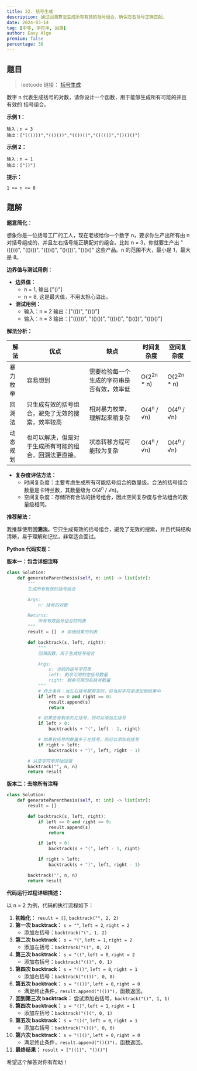 ```yaml
---
title: 22. 括号生成
description: 通过回溯算法生成所有有效的括号组合，确保左右括号正确匹配。
date: 2024-03-14
tag: [中等, 字符串, 回溯]
author: Easy Algo
premium: false
percentage: 30
---
```


## 题目

> leetcode 链接： [括号生成](https://leetcode.cn/problems/generate-parentheses/)

数字 n 代表生成括号的对数，请你设计一个函数，用于能够生成所有可能的并且 有效的 括号组合。

**示例 1：**
```
输入：n = 3
输出：["((()))","(()())","(())()","()(())","()()()"]
```

**示例 2：**
```
输入：n = 1
输出：["()"]
```

**提示：**
```
1 <= n <= 8
```

## 题解

**题意简化：**

想象你是一位括号工厂的工人，现在老板给你一个数字 n，要求你生产出所有由 n 对括号组成的，并且左右括号能正确配对的组合。比如 n = 3，你就要生产出 "((()))", "(()())", "(())()", "()(())", "()()()" 这些产品。n 的范围不大，最小是 1，最大是 8。

**边界值与测试用例：**

*   **边界值：**
    *   n = 1, 输出 ["()"]
    *   n = 8, 这是最大值，不用太担心溢出。
*   **测试用例：**
    *   输入：n = 2
        输出：["(())", "()()"]
    *   输入：n = 3
        输出：["((()))", "(()())", "(())()", "()(())", "()()()"]

**解法分析：**

| 解法       | 优点                                                                                                                               | 缺点                                                                                                                                                                                                                            | 时间复杂度  | 空间复杂度  |
| ---------- | ---------------------------------------------------------------------------------------------------------------------------------- | ------------------------------------------------------------------------------------------------------------------------------------------------------------------------------------------------------------------------------- | --------- | --------- |
| 暴力枚举     | 容易想到                                                                                                                             | 需要检验每一个生成的字符串是否有效，效率低                                                                                                                                                                                             | O(2<sup>2n</sup> * n) | O(2<sup>2n</sup> * n) |
| 回溯法     | 只生成有效的括号组合，避免了无效的搜索，效率较高                                                                                                                   | 相对暴力枚举，理解起来稍复杂                                                                                                                                                                                                | O(4<sup>n</sup> / √n) | O(4<sup>n</sup> / √n) |
| 动态规划   | 也可以解决，但是对于生成所有可能的组合，回溯法更直接。                                                                                                                               | 状态转移方程可能较为复杂                                                                                                                                                                                                 | O(4<sup>n</sup> / √n) | O(4<sup>n</sup> / √n) |

*   **复杂度评估方法：**
    *   时间复杂度：主要考虑生成所有可能括号组合的数量级。合法的括号组合数量是卡特兰数，其数量级为 O(4<sup>n</sup> / √n)。
    *   空间复杂度：存储所有合法的括号组合，因此空间复杂度与合法组合的数量级相同。

**推荐解法：**

我推荐使用**回溯法**。它只生成有效的括号组合，避免了无效的搜索，并且代码结构清晰，易于理解和记忆，非常适合面试。

**Python 代码实现：**

**版本一：包含详细注释**

```python
class Solution:
    def generateParenthesis(self, n: int) -> list[str]:
        """
        生成所有有效的括号组合

        Args:
            n: 括号的对数

        Returns:
            所有有效括号组合的列表
        """
        result = []  # 存储结果的列表

        def backtrack(s, left, right):
            """
            回溯函数，用于生成括号组合

            Args:
                s: 当前的括号字符串
                left: 剩余可用的左括号数量
                right: 剩余可用的右括号数量
            """
            # 终止条件：当左右括号都用完时，将当前字符串添加到结果中
            if left == 0 and right == 0:
                result.append(s)
                return

            # 如果还有剩余的左括号，则可以添加左括号
            if left > 0:
                backtrack(s + "(", left - 1, right)

            # 如果右括号的数量多于左括号，则可以添加右括号
            if right > left:
                backtrack(s + ")", left, right - 1)

        # 从空字符串开始回溯
        backtrack("", n, n)
        return result
```

**版本二：去除所有注释**

```python
class Solution:
    def generateParenthesis(self, n: int) -> list[str]:
        result = []

        def backtrack(s, left, right):
            if left == 0 and right == 0:
                result.append(s)
                return

            if left > 0:
                backtrack(s + "(", left - 1, right)

            if right > left:
                backtrack(s + ")", left, right - 1)

        backtrack("", n, n)
        return result
```

**代码运行过程详细描述：**

以 n = 2 为例，代码的执行流程如下：

1.  **初始化：** `result = []`, `backtrack("", 2, 2)`
2.  **第一次 backtrack：** `s = ""`, `left = 2`, `right = 2`
    *   添加左括号：`backtrack("(", 1, 2)`
3.  **第二次 backtrack：** `s = "("`, `left = 1`, `right = 2`
    *   添加左括号：`backtrack("((", 0, 2)`
4.  **第三次 backtrack：** `s = "(("`, `left = 0`, `right = 2`
    *   添加右括号：`backtrack("(()", 0, 1)`
5.  **第四次 backtrack：** `s = "(()"`, `left = 0`, `right = 1`
    *   添加右括号：`backtrack("(())", 0, 0)`
6.  **第五次 backtrack：** `s = "(())"`, `left = 0`, `right = 0`
    *   满足终止条件，`result.append("(())")`，函数返回。
7.  **回到第三次 backtrack：** 尝试添加右括号，`backtrack("()", 1, 1)`
8.  **第四次 backtrack：** `s = "()"`, `left = 1`, `right = 1`
    *   添加左括号：`backtrack("()(", 0, 1)`
9.  **第五次 backtrack：** `s = "()("`, `left = 0`, `right = 1`
    *   添加右括号：`backtrack("()()", 0, 0)`
10. **第六次 backtrack：** `s = "()()"`, `left = 0`, `right = 0`
    *   满足终止条件，`result.append("()()")`，函数返回。
11. **最终结果：** `result = ["(())", "()()"]`

希望这个解答对你有帮助！